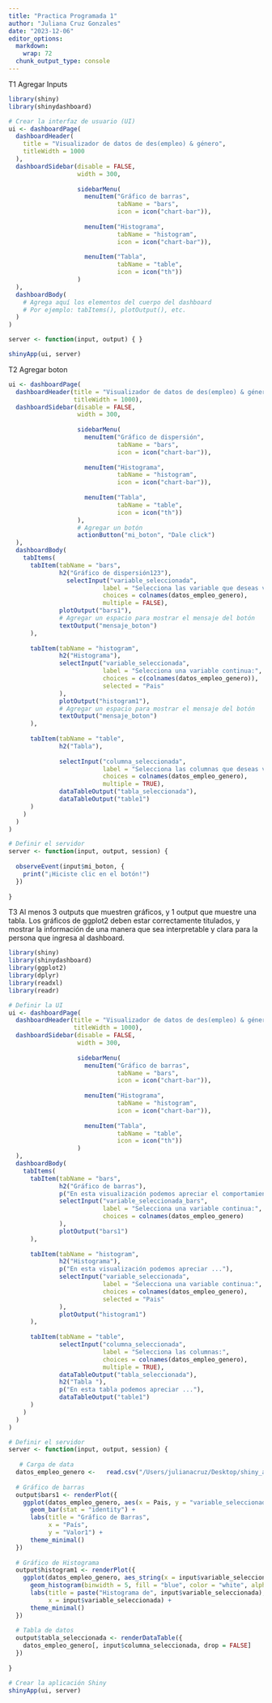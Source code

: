 ```yaml
---
title: "Practica Programada 1"
author: "Juliana Cruz Gonzales"
date: "2023-12-06"
editor_options: 
  markdown: 
    wrap: 72
  chunk_output_type: console
---
```


T1 Agregar Inputs


```r
library(shiny)
library(shinydashboard)

# Crear la interfaz de usuario (UI)
ui <- dashboardPage(
  dashboardHeader(
    title = "Visualizador de datos de des(empleo) & género",
    titleWidth = 1000
  ),
  dashboardSidebar(disable = FALSE,
                   width = 300,
                   
                   sidebarMenu(
                     menuItem("Gráfico de barras", 
                              tabName = "bars", 
                              icon = icon("chart-bar")),
                     
                     menuItem("Histograma", 
                              tabName = "histogram", 
                              icon = icon("chart-bar")),
                     
                     menuItem("Tabla", 
                              tabName = "table", 
                              icon = icon("th"))
                   )
  ),
  dashboardBody(
    # Agrega aquí los elementos del cuerpo del dashboard
    # Por ejemplo: tabItems(), plotOutput(), etc.
  )
)

server <- function(input, output) { }

shinyApp(ui, server)

```

T2 Agregar boton 

```r

ui <- dashboardPage(
  dashboardHeader(title = "Visualizador de datos de des(empleo) & género",
                  titleWidth = 1000),
  dashboardSidebar(disable = FALSE,
                   width = 300,
                   
                   sidebarMenu(
                     menuItem("Gráfico de dispersión", 
                              tabName = "bars", 
                              icon = icon("chart-bar")),
                     
                     menuItem("Histograma", 
                              tabName = "histogram", 
                              icon = icon("chart-bar")),
                     
                     menuItem("Tabla", 
                              tabName = "table", 
                              icon = icon("th"))
                   ),
                   # Agregar un botón
                   actionButton("mi_boton", "Dale click")
  ),
  dashboardBody(
    tabItems(
      tabItem(tabName = "bars",
              h2("Gráfico de dispersión123"),
                selectInput("variable_seleccionada", 
                          label = "Selecciona las variable que deseas visualizar en el gráfico de barras:", 
                          choices = colnames(datos_empleo_genero),
                          multiple = FALSE),
              plotOutput("bars1"),
              # Agregar un espacio para mostrar el mensaje del botón
              textOutput("mensaje_boton")
      ),
      
      tabItem(tabName = "histogram",
              h2("Histograma"),
              selectInput("variable_seleccionada", 
                          label = "Selecciona una variable continua:", 
                          choices = c(colnames(datos_empleo_genero)),
                          selected = "Pais"
              ),
              plotOutput("histogram1"),
              # Agregar un espacio para mostrar el mensaje del botón
              textOutput("mensaje_boton")
      ),
      
      tabItem(tabName = "table",
              h2("Tabla"),
            
              selectInput("columna_seleccionada", 
                          label = "Selecciona las columnas que deseas visualizar en la tabla:", 
                          choices = colnames(datos_empleo_genero),
                          multiple = TRUE),
              dataTableOutput("tabla_seleccionada"),
              dataTableOutput("table1")
      )
    )
  )
)

# Definir el servidor
server <- function(input, output, session) {
  
  observeEvent(input$mi_boton, {
    print("¡Hiciste clic en el botón!")
  })
  
}


```

T3 
Al menos 3 outputs que muestren gráficos, y 1 output que muestre una tabla. Los gráficos de ggplot2
deben estar correctamente titulados, y mostrar la información de una manera que sea interpretable y
clara para la persona que ingresa al dashboard.


```r
library(shiny)
library(shinydashboard)
library(ggplot2)
library(dplyr)
library(readxl)
library(readr)

# Definir la UI
ui <- dashboardPage(
  dashboardHeader(title = "Visualizador de datos de des(empleo) & género",
                  titleWidth = 1000),
  dashboardSidebar(disable = FALSE,
                   width = 300,
                   
                   sidebarMenu(
                     menuItem("Gráfico de barras", 
                              tabName = "bars", 
                              icon = icon("chart-bar")),
                     
                     menuItem("Histograma", 
                              tabName = "histogram", 
                              icon = icon("chart-bar")),
                     
                     menuItem("Tabla", 
                              tabName = "table", 
                              icon = icon("th"))
                   )
  ),
  dashboardBody(
    tabItems(
      tabItem(tabName = "bars",
              h2("Gráfico de barras"),
              p("En esta visualización podemos apreciar el comportamiento de la variable que desees seleccionar..."),
              selectInput("variable_seleccionada_bars", 
                          label = "Selecciona una variable continua:", 
                          choices = colnames(datos_empleo_genero)
              ),
              plotOutput("bars1")
      ),
      
      tabItem(tabName = "histogram",
              h2("Histograma"),
              p("En esta visualización podemos apreciar ..."),
              selectInput("variable_seleccionada", 
                          label = "Selecciona una variable continua:", 
                          choices = colnames(datos_empleo_genero),
                          selected = "Pais"
              ),
              plotOutput("histogram1")
      ),
      
      tabItem(tabName = "table",
              selectInput("columna_seleccionada", 
                          label = "Selecciona las columnas:", 
                          choices = colnames(datos_empleo_genero),
                          multiple = TRUE),
              dataTableOutput("tabla_seleccionada"),
              h2("Tabla "),
              p("En esta tabla podemos apreciar ..."),
              dataTableOutput("table1")
      )
    )
  )
)

# Definir el servidor
server <- function(input, output, session) {
  
   # Carga de data
  datos_empleo_genero <-   read.csv("/Users/julianacruz/Desktop/shiny_apps/datos/datos_empleo_genero.csv", skip = 1)
  
  # Gráfico de barras
  output$bars1 <- renderPlot({
    ggplot(datos_empleo_genero, aes(x = Pais, y = "variable_seleccionada_bars", fill = Pais)) +
      geom_bar(stat = "identity") +
      labs(title = "Gráfico de Barras",
           x = "País",
           y = "Valor1") +
      theme_minimal()
  })
  
  # Gráfico de Histograma
  output$histogram1 <- renderPlot({
    ggplot(datos_empleo_genero, aes_string(x = input$variable_seleccionada)) + 
      geom_histogram(binwidth = 5, fill = "blue", color = "white", alpha = 0.7) +
      labs(title = paste("Histograma de", input$variable_seleccionada), 
           x = input$variable_seleccionada) +
      theme_minimal()
  })
  
  # Tabla de datos
  output$tabla_seleccionada <- renderDataTable({
    datos_empleo_genero[, input$columna_seleccionada, drop = FALSE]
  })
  
}

# Crear la aplicación Shiny
shinyApp(ui, server)

```


